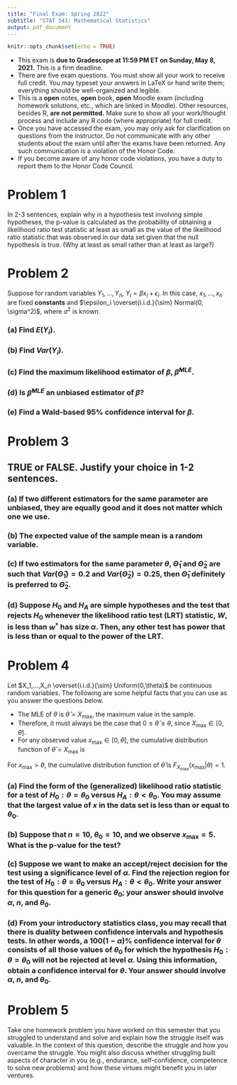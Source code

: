 ---
title: "Final Exam: Spring 2022"
subtitle: "STAT 343: Mathematical Statistics"
output: pdf_document
---

```{r setup, include=FALSE}
knitr::opts_chunk$set(echo = TRUE)
```

- This exam is **due to Gradescope at 11:59 PM ET on Sunday, May 8, 2021.** This is a firm deadline. 
- There are five exam questions. You must show all your work to receive full credit. You may typeset your answers in LaTeX or hand write them; everything should be well-organized and legible.
- This is a **open** notes, **open** book, **open** Moodle exam (including homework solutions, etc., which are linked in Moodle). Other resources, besides R, **are not permitted.** Make sure to show all your work/thought process and include any R code (where appropriate) for full credit.
- Once you have accessed the exam, you may only ask for clarification on questions from the instructor. Do not communicate with any other students about the exam until after the exams have been returned. Any such communication is a violation of the Honor Code.
- If you become aware of any honor code violations, you have a duty to report them to the Honor Code Council.

\newpage

# Problem 1

In 2-3 sentences, explain why in a hypothesis test involving simple hypotheses, the p-value is calculated as the probability of obtaining a likelihood ratio test statistic at least as small as the value of the likelihood ratio statistic that was observed in our data set given that the null hypothesis is true. (Why at least as small rather than at least as large?)

\newpage

# Problem 2

Suppose for random variables $Y_1,...,Y_n$, $Y_i=\beta x_i+\epsilon_i$. In this case, $x_1,...,x_n$ are fixed **constants** and $\epsilon_i \overset{i.i.d.}{\sim} Normal(0, \sigma^2)$, where $\sigma^2$ is known. 

### (a) Find $E(Y_i)$.

### (b) Find $Var(Y_i)$.

### (c) Find the maximum likelihood estimator of $\beta$, $\hat{\beta}^{MLE}$. 

### (d) Is $\hat{\beta}^{MLE}$ an unbiased estimator of $\beta$?

### (e) Find a Wald-based 95\% confidence interval for $\beta$.


\newpage

# Problem 3

## TRUE or FALSE. Justify your choice in 1-2 sentences.

### (a) If two different estimators for the same parameter are unbiased, they are equally good and it does not matter which one we use.

### (b) The expected value of the sample mean is a random variable.

### (c) If two estimators for the same parameter $\theta$, $\hat{\Theta}_1$ and $\hat{\Theta}_2$ are such that $Var(\hat{\Theta}_1)=0.2$ and $Var(\hat{\Theta}_2)=0.25$, then $\hat{\Theta}_1$ definitely is preferred to $\hat{\Theta}_2$.

### (d) Suppose $H_0$ and $H_A$ are simple hypotheses and the test that rejects $H_0$ whenever the likelihood ratio test (LRT) statistic, $W$, is less than $w^*$ has size $\alpha$. Then, any other test has power that is less than or equal to the power of the LRT.

\newpage

# Problem 4

Let $X_1,...,X_n \overset{i.i.d.}{\sim} Uniform(0,\theta)$ be continuous random variables. The following are some helpful facts that you can use as you answer the questions below.

- The MLE of $\theta$ is $\hat{\theta}=X_{\text{max}}$, the maximum value in the sample.
- Therefore, it must always be the case that $0 \leq \hat{\theta}\leq \theta$, since $X_{\text{max}}\in [0,\theta]$.
- For any observed value $x_{\text{max}}\in [0,\theta]$, the cumulative distribution function of $\hat{\theta}=X_{\text{max}}$ is

\begin{align*}
F_{X_{\text{max}}}(x_{\text{max}}|\theta)&=P(X_{\text{max}}\leq x_{\text{max}}|\theta)\\
&=P(\text{all }X_{i}\leq x_{\text{max}}|\theta)\\
&=\prod_{i=1}^nP(X_{i}\leq x_{\text{max}}|\theta)\\
&=\prod_{i=1}^n\frac{x_{\text{max}}}{\theta}\\
&=\left(\frac{x_{\text{max}}}{\theta} \right)^n
\end{align*}

For $x_{\text{max}} > \theta$, the cumulative distribution function of $\hat{\theta}$ is $F_{X_{\text{max}}}(x_{\text{max}}|\theta)=1$.

### (a) Find the form of the (generalized) likelihood ratio statistic for a test of $H_0:\theta=\theta_0$ versus $H_A: \theta < \theta_0$. You may assume that the largest value of $x$ in the data set is less than or equal to $\theta_0$.

### (b) Suppose that $n=10$, $\theta_0=10$, and we observe $x_{\text{max}}=5$. What is the p-value for the test? 

### (c) Suppose we want to make an accept/reject decision for the test using a significance level of $\alpha$. Find the rejection region for the test of $H_0:\theta=\theta_0$ versus $H_A: \theta < \theta_0$. Write your answer for this question for a generic $\theta_0$; your answer should involve $\alpha$, $n$, and $\theta_0$.

### (d) From your introductory statistics class, you may recall that there is duality between confidence intervals and hypothesis tests. In other words, a $100(1-\alpha)\%$ confidence interval for $\theta$ consists of all those values of $\theta_0$ for which the hypothesis $H_0:\theta=\theta_0$ will not be rejected at level $\alpha$. Using this information, obtain a confidence interval for $\theta$. Your answer should involve $\alpha$, $n$, and $\theta_0$.

\newpage

# Problem 5

Take one homework problem you have worked on this semester that you struggled to understand and solve and explain how the struggle itself was valuable. In the context of this question, describe the struggle and how you overcame the struggle. You might also discuss whether struggling built aspects of character in you (e.g., endurance, self-confidence, competence to solve new problems) and how these virtues might benefit you in later ventures. 